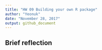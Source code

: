```yaml
---
title: "HW 09 Building your own R package"
author: "Yeonuk"
date: "November 28, 2017"
output: github_document
---
```



## Brief reflection